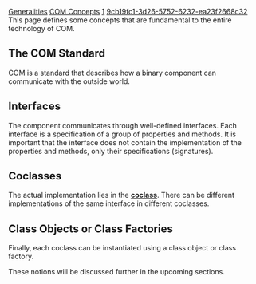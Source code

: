 [[Property:title|Generalities]]
[[Property:link_title|COM Concepts]]
[[Property:weight|1]]
[[Property:uuid|9cb19fc1-3d26-5752-6232-ea23f2668c32]]
This page defines some concepts that are fundamental to the entire technology of COM.
<!--break-->
==The COM Standard==
COM is a standard that describes how a binary component can communicate with the outside world.

==Interfaces==
The component communicates through well-defined interfaces. Each interface is a specification of a group of properties and methods. It is important that the interface does not contain the implementation of the properties and methods, only their specifications (signatures).

==Coclasses==
The actual implementation lies in the [[Coclass|'''coclass''']]. There can be different implementations of the same interface in different coclasses.

==Class Objects or Class Factories==
Finally, each coclass can be instantiated using a class object or class factory.


These notions will be discussed further in the upcoming sections.

{{seealso|<br/>
[[EiffelCOM Library| EiffelCOM library]]  <br/>
[[EiffelCOM: Introduction|Introduction]]  <br/>
[[COM Interfaces|COM Interfaces]]  <br/>
[[Coclass|Coclasses]]  <br/>
[[The Component Location| Component Location]]  <br/>
[[Access Type|Access Type]]  <br/>
[[Deeper into COM|Deeper into COM]]  }}

